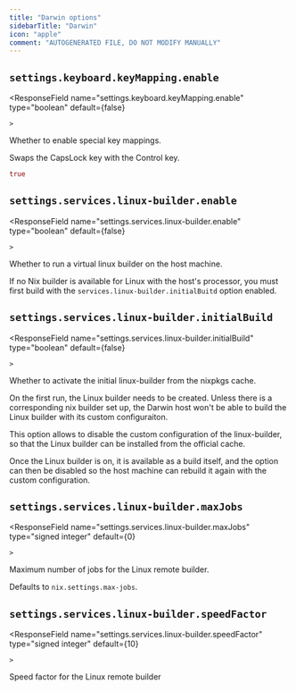 ```yaml
---
title: "Darwin options"
sidebarTitle: "Darwin"
icon: "apple"
comment: "AUTOGENERATED FILE, DO NOT MODIFY MANUALLY"
---
```


## `settings.keyboard.keyMapping.enable`
<ResponseField
    name="settings.keyboard.keyMapping.enable"
    type="boolean"
    default={false}
    
    >
  Whether to enable special key mappings.
  
Swaps the CapsLock key with the Control key.
  ```nix Example
true
```

</ResponseField>

## `settings.services.linux-builder.enable`
<ResponseField
    name="settings.services.linux-builder.enable"
    type="boolean"
    default={false}
    
    >
  Whether to run a virtual linux builder on the host machine.

<Warning>If no Nix builder is available for Linux with the host's processor, you must first build with the `services.linux-builder.initialBuitd` option enabled.</Warning>

  
</ResponseField>

## `settings.services.linux-builder.initialBuild`
<ResponseField
    name="settings.services.linux-builder.initialBuild"
    type="boolean"
    default={false}
    
    >
  Whether to activate the initial linux-builder from the nixpkgs cache.

On the first run, the Linux builder needs to be created. Unless there is a corresponding nix builder set up,
the Darwin host won't be able to build the Linux builder with its custom configuraiton.

This option allows to disable the custom configuration of the linux-builder,
so that the Linux builder can be installed from the official cache.

Once the Linux builder is on, it is available as a build itself, and the option can then be disabled
so the host machine can rebuild it again with the custom configuration.

  
</ResponseField>

## `settings.services.linux-builder.maxJobs`
<ResponseField
    name="settings.services.linux-builder.maxJobs"
    type="signed integer"
    default={0}
    
    >
  Maximum number of jobs for the Linux remote builder.

Defaults to `nix.settings.max-jobs`.

  
</ResponseField>

## `settings.services.linux-builder.speedFactor`
<ResponseField
    name="settings.services.linux-builder.speedFactor"
    type="signed integer"
    default={10}
    
    >
  Speed factor for the Linux remote builder
  
</ResponseField>

